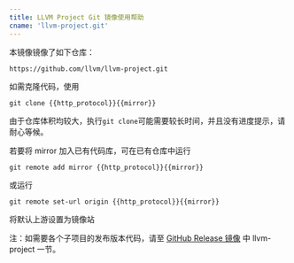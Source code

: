```yaml
---
title: LLVM Project Git 镜像使用帮助
cname: 'llvm-project.git'
---
```


本镜像镜像了如下仓库：

```
https://github.com/llvm/llvm-project.git
```

如需克隆代码，使用

<CodeBlock>

```
git clone {{http_protocol}}{{mirror}}
```

</CodeBlock>

由于仓库体积均较大，执行`git clone`可能需要较长时间，并且没有进度提示，请耐心等候。

若要将 mirror 加入已有代码库，可在已有仓库中运行

<CodeBlock>

```
git remote add mirror {{http_protocol}}{{mirror}}
```

</CodeBlock>

或运行

<CodeBlock>

```
git remote set-url origin {{http_protocol}}{{mirror}}
```

</CodeBlock>

将默认上游设置为镜像站

注：如需要各个子项目的发布版本代码，请至 [GitHub Release 镜像](/github-release/) 中 llvm-project 一节。

